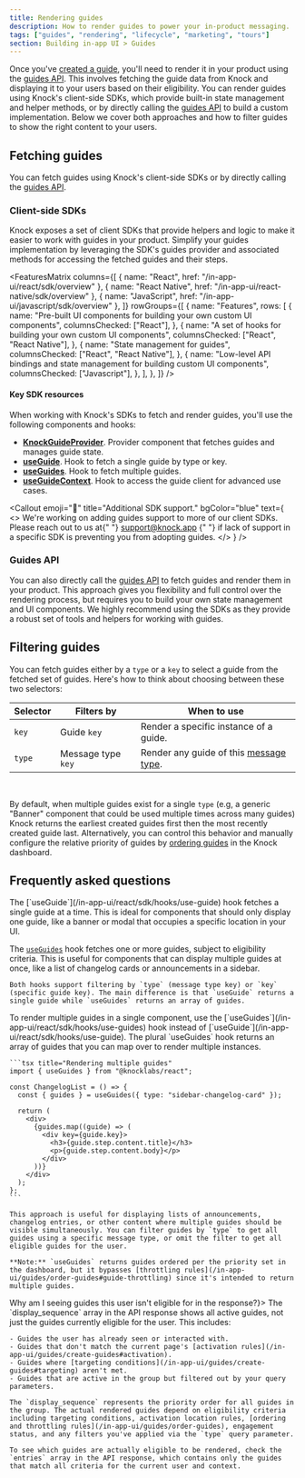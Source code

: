```yaml
---
title: Rendering guides
description: How to render guides to power your in-product messaging.
tags: ["guides", "rendering", "lifecycle", "marketing", "tours"]
section: Building in-app UI > Guides
---
```


Once you've [created a guide](/in-app-ui/guides/create-guides), you'll need to render it in your product using the [guides API](/api-reference/users/guides/). This involves fetching the guide data from Knock and displaying it to your users based on their eligibility. You can render guides using Knock's client-side SDKs, which provide built-in state management and helper methods, or by directly calling the [guides API](/api-reference/users/guides) to build a custom implementation. Below we cover both approaches and how to filter guides to show the right content to your users.

## Fetching guides

You can fetch guides using Knock's client-side SDKs or by directly calling the [guides API](/api-reference/users/guides).

### Client-side SDKs

Knock exposes a set of client SDKs that provide helpers and logic to make it easier to work with guides in your product. Simplify your guides implementation by leveraging the SDK's guides provider and associated methods for accessing the fetched guides and their steps.

<FeaturesMatrix
  columns={[
    { name: "React", href: "/in-app-ui/react/sdk/overview" },
    { name: "React Native", href: "/in-app-ui/react-native/sdk/overview" },
    { name: "JavaScript", href: "/in-app-ui/javascript/sdk/overview" },
  ]}
  rowGroups={[
    {
      name: "Features",
      rows: [
        {
          name: "Pre-built UI components for building your own custom UI components",
          columnsChecked: ["React"],
        },
        {
          name: "A set of hooks for building your own custom UI components",
          columnsChecked: ["React", "React Native"],
        },
        {
          name: "State management for guides",
          columnsChecked: ["React", "React Native"],
        },
        {
          name: "Low-level API bindings and state management for building custom UI components",
          columnsChecked: ["Javascript"],
        },
      ],
    },
  ]}
/>

#### Key SDK resources

When working with Knock's SDKs to fetch and render guides, you'll use the following components and hooks:

- [**KnockGuideProvider**](/in-app-ui/react/sdk/components/knock-guide-provider). Provider component that fetches guides and manages guide state.
- [**useGuide**](/in-app-ui/react/sdk/hooks/use-guide). Hook to fetch a single guide by type or key.
- [**useGuides**](/in-app-ui/react/sdk/hooks/use-guides). Hook to fetch multiple guides.
- [**useGuideContext**](/in-app-ui/react/sdk/hooks/use-guide-context). Hook to access the guide client for advanced use cases.

<Callout
  emoji="🚧"
  title="Additional SDK support."
  bgColor="blue"
  text={
    <>
      We're working on adding guides support to more of our client SDKs. Please
      reach out to us at{" "}
      <a href="mailto:support@knock.app?subject=Guides%20request">
        support@knock.app
      </a>{" "}
      if lack of support in a specific SDK is preventing you from adopting
      guides.
    </>
  }
/>

### Guides API

You can also directly call the [guides API](/api-reference/users/guides) to fetch guides and render them in your product. This approach gives you flexibility and full control over the rendering process, but requires you to build your own state management and UI components. We highly recommend using the SDKs as they provide a robust set of tools and helpers for working with guides.

## Filtering guides

You can fetch guides either by a `type` or a `key` to select a guide from the fetched set of guides. Here's how to think about choosing between these two selectors:

| Selector | Filters by         | When to use                                                               |
| -------- | ------------------ | ------------------------------------------------------------------------- |
| `key`    | Guide `key`        | Render a specific instance of a guide.                                    |
| `type`   | Message type `key` | Render any guide of this [message type](/in-app-ui/guides/message-types). |
<br/>

By default, when multiple guides exist for a single `type` (e.g, a generic "Banner" component that could be used multiple times across many guides) Knock returns the earliest created guides first then the most recently created guide last. Alternatively, you can control this behavior and manually configure the relative priority of guides by [ordering guides](/in-app-ui/guides/order-guides) in the Knock dashboard.

## Frequently asked questions

<AccordionGroup>
  <Accordion title="When should I use useGuide vs useGuides?">
  The [`useGuide`](/in-app-ui/react/sdk/hooks/use-guide) hook fetches a single guide at a time. This is ideal for components that should only display one guide, like a banner or modal that occupies a specific location in your UI.

The [`useGuides`](/in-app-ui/react/sdk/hooks/use-guides) hook fetches one or more guides, subject to eligibility criteria. This is useful for components that can display multiple guides at once, like a list of changelog cards or announcements in a sidebar.

    Both hooks support filtering by `type` (message type key) or `key` (specific guide key). The main difference is that `useGuide` returns a single guide while `useGuides` returns an array of guides.

  </Accordion>
  <Accordion title="How do I render multiple guides in a single component?">
    To render multiple guides in a single component, use the [`useGuides`](/in-app-ui/react/sdk/hooks/use-guides) hook instead of [`useGuide`](/in-app-ui/react/sdk/hooks/use-guide). The plural `useGuides` hook returns an array of guides that you can map over to render multiple instances.

    ```tsx title="Rendering multiple guides"
    import { useGuides } from "@knocklabs/react";

    const ChangelogList = () => {
      const { guides } = useGuides({ type: "sidebar-changelog-card" });

      return (
        <div>
          {guides.map((guide) => (
            <div key={guide.key}>
              <h3>{guide.step.content.title}</h3>
              <p>{guide.step.content.body}</p>
            </div>
          ))}
        </div>
      );
    };
    ```

    This approach is useful for displaying lists of announcements, changelog entries, or other content where multiple guides should be visible simultaneously. You can filter guides by `type` to get all guides using a specific message type, or omit the filter to get all eligible guides for the user.

    **Note:** `useGuides` returns guides ordered per the priority set in the dashboard, but it bypasses [throttling rules](/in-app-ui/guides/order-guides#guide-throttling) since it's intended to return multiple guides.

  </Accordion>
  <Accordion title={<>Why am I seeing guides this user isn't eligible for in the response?</>}>
    The `display_sequence` array in the API response shows all active guides, not just the guides currently eligible for the user. This includes:

    - Guides the user has already seen or interacted with.
    - Guides that don't match the current page's [activation rules](/in-app-ui/guides/create-guides#activation).
    - Guides where [targeting conditions](/in-app-ui/guides/create-guides#targeting) aren't met.
    - Guides that are active in the group but filtered out by your query parameters.

    The `display_sequence` represents the priority order for all guides in the group. The actual rendered guides depend on eligibility criteria including targeting conditions, activation location rules, [ordering and throttling rules](/in-app-ui/guides/order-guides), engagement status, and any filters you've applied via the `type` query parameter.

    To see which guides are actually eligible to be rendered, check the `entries` array in the API response, which contains only the guides that match all criteria for the current user and context.

  </Accordion>  
</AccordionGroup>
